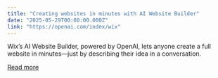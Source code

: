 ```yaml
---
title: "Creating websites in minutes with AI Website Builder"
date: "2025-05-29T00:00:00.000Z"
link: "https://openai.com/index/wix"
---
```


Wix’s AI Website Builder, powered by OpenAI, lets anyone create a full website in minutes—just by describing their idea in a conversation.

[Read more](https://openai.com/index/wix)
